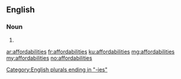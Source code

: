 ==English==

===Noun===
{{head|en}}

# {{plural of|affordability}}

[[Category:English plurals ending in "-ies"]]

[[ar:affordabilities]]
[[fr:affordabilities]]
[[ku:affordabilities]]
[[mg:affordabilities]]
[[my:affordabilities]]
[[no:affordabilities]]